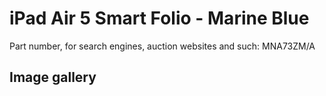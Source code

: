 
# iPad Air 5 Smart Folio - Marine Blue

Part number, for search engines, auction websites and such: MNA73ZM/A

## Image gallery

<div style={{ width: "768px" }}>
  <GalleryComponent
    images={[
      {
        original: "/everysource/MNA73.png",
        thumbnail: "/everypreview/MNA73.png",
      },
      {
        original: "/everysource/MNA73_AV1.png",
        thumbnail: "/everypreview/MNA73_AV1.png",
      },
      {
        original: "/everysource/MNA73_AV2.png",
        thumbnail: "/everypreview/MNA73_AV2.png",
      },
      {
        original: "/everysource/MNA73_AV3.png",
        thumbnail: "/everypreview/MNA73_AV3.png",
      }
    ]}
  />
</div>